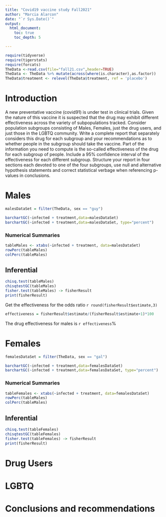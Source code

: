 ```yaml
---
title: "Covid19 vaccine study Fall2021"
author: "Marcia Alarcon"
date: "`r Sys.Date()`"
output: 
  html_document:
    toc: true
    toc_depth: 5

---
```


```r
require(tidyverse)
require(tigerstats)
require(forcats)
TheData <-read.csv(file="fall21.csv",header=TRUE)
TheData <- TheData %>% mutate(across(where(is.character),as.factor))
TheData$treatment <- relevel(TheData$treatment, ref = 'placebo')
```

# Introduction

A new  preventative vaccine (covid91) is under test in clinical trials. Given the nature of this vaccine it is suspected that the drug may exhibit different effectiveness across the variety of subpopulations tracked. Consider population subgroups consisting of Males, Females, just the drug users, and just those in the LGBTQ community. Write a complete report that separately considers this drug for each subgroup and your recommendations as to whether people in the subgroup should take the vaccine. Part of the information you need to compute is the so-called effectiveness of the drug for each subgroup of people. Include a 95% confidence interval of the effectiveness for each different subgroup. Structure your report in four sections each devoted to one of the four subgroups, use null and alternative hypothesis statements and correct statistical verbage when referencing p-values in conclusions.

# Males

```r
malesDataSet = filter(TheData, sex == "guy")
```


```r
barchartGC(~infected + treatment,data=malesDataSet)
barchartGC(~infected + treatment,data=malesDataSet, type="percent")

```


### Numerical Summaries  

```r
tableMales <- xtabs(~infected + treatment, data=malesDataSet)
rowPerc(tableMales)
colPerc(tableMales)
```


## Inferential  

```r
chisq.test(tableMales)
chisqtestGC(tableMales)
fisher.test(tableMales) -> fisherResult
print(fisherResult)
```


Get the effectiveness for the odds ratio `r round(fisherResult$estimate,3)`

```r
effectiveness = fisherResult$estimate/(fisherResult$estimate+1)*100

```

The drug effectiveness for males is `r effectiveness`%


# Females

```r
femalesDataSet = filter(TheData, sex == "gal")
```

```r
barchartGC(~infected + treatment,data=femalesDataSet)
barchartGC(~infected + treatment,data=femalesDataSet, type="percent")

```



### Numerical Summaries  

```r
tableFemales <- xtabs(~infected + treatment, data=femalesDataSet)
rowPerc(tableMales)
colPerc(tableMales)
```



## Inferential  

```r
chisq.test(tableFemales)
chisqtestGC(tableFemales)
fisher.test(tableFemales) -> fisherResult
print(fisherResult)
```


# Drug Users

# LGBTQ

# Conclusions and recommendations

